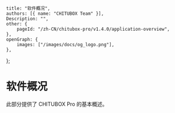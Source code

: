 	title: "软件概况",
	authors: [{ name: "CHITUBOX Team" }],
	Description: "",
	other: {
		pageId: "/zh-CN/chitubox-pro/v1.4.0/application-overview",
	},
	openGraph: {
		images: ["/images/docs/og_logo.png"],
	},
};

# 软件概况

此部分提供了 CHITUBOX Pro 的基本概述。
